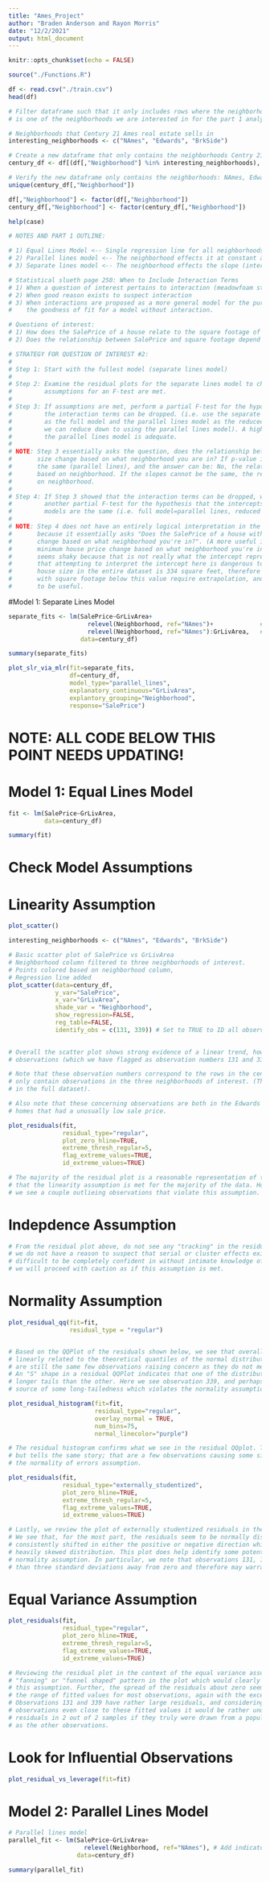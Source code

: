 ```yaml
---
title: "Ames_Project"
author: "Braden Anderson and Rayon Morris"
date: "12/2/2021"
output: html_document
---
```


```r
knitr::opts_chunk$set(echo = FALSE)

source("./Functions.R")
```


```r
df <- read.csv("./train.csv")
head(df)

```
```r

# Filter dataframe such that it only includes rows where the neighborhood column
# is one of the neighborhoods we are interested in for the part 1 analysis.

# Neighborhoods that Century 21 Ames real estate sells in
interesting_neighborhoods <- c("NAmes", "Edwards", "BrkSide")

# Create a new dataframe that only contains the neighborhoods Centry 21 Ames sells in
century_df <- df[(df[,"Neighborhood"] %in% interesting_neighborhoods), ]

# Verify the new dataframe only contains the neighborhoods: NAmes, Edwards, and BrkSide
unique(century_df[,"Neighborhood"])

```

```r

df[,"Neighborhood"] <- factor(df[,"Neighborhood"])
century_df[,"Neighborhood"] <- factor(century_df[,"Neighborhood"])

help(case)

```

```r

# NOTES AND PART 1 OUTLINE:

# 1) Equal Lines Model <-- Single regression line for all neighborhoods 
# 2) Parallel lines model <-- The neighborhood effects it at constant amount across all values of the response
# 3) Separate lines model <-- The neighborhood effects the slope (interaction terms)

# Statistical slueth page 250: When to Include Interaction Terms
# 1) When a question of interest pertains to interaction (meadowfoam study)
# 2) When good reason exists to suspect interaction
# 3) When interactions are proposed as a more general model for the purpose of examining
#    the goodness of fit for a model without interaction.

# Questions of interest:
# 1) How does the SalePrice of a house relate to the square footage of the house (GrLivArea)?
# 2) Does the relationship between SalePrice and square footage depend on what neighborhood the house is located in?

# STRATEGY FOR QUESTION OF INTEREST #2:
#
# Step 1: Start with the fullest model (separate lines model)
#
# Step 2: Examine the residual plots for the separate lines model to check if the
#         assumptions for an F-test are met. 
#
# Step 3: If assumptions are met, perform a partial F-test for the hypothesis that
#         the interaction terms can be dropped. (i.e. use the separate lines model
#         as the full model and the parallel lines model as the reduced model to check if
#         we can reduce down to using the parallel lines model). A high p-value indicates that
#         the parallel lines model is adequate.
#
# NOTE: Step 3 essentially asks the question, does the relationship between SalePrice and house
#       size change based on what neighborhood you are in? If p-value is high, the slopes can be 
#       the same (parallel lines), and the answer can be: No, the relationship does not change
#       based on neighborhood. If the slopes cannot be the same, the relatioship does change based
#       on neighborhood.
#
# Step 4: If Step 3 showed that the interaction terms can be dropped, we may want to perform
#         another partial F-test for the hypothesis that the intercepts in the parallel lines
#         models are the same (i.e. full model=parallel lines, reduced model=equal lines).
#
# NOTE: Step 4 does not have an entirely logical interpretation in the context of the problem, 
#       because it essentially asks "Does the SalePrice of a house with a square footage of zero
#       change based on what neighborhood you're in?". (A more useful interpretation may be, does the
#       minimum house price change based on what neighborhood you're in, however interpreting this way
#       seems shaky because that is not really what the intercept represents). It must also be noted
#       that attempting to interpret the intercept here is dangerous to begin with, as the minmum
#       house size in the entire dataset is 334 square feet, therefore statements made about houses
#       with square footage below this value require extrapolation, and are therefore dangerous and unlikely
#       to be useful.

```



#Model 1: Separate Lines Model
```r

separate_fits <- lm(SalePrice~GrLivArea+
                      relevel(Neighborhood, ref="NAmes")+             # Add intercept adjustment terms
                      relevel(Neighborhood, ref="NAmes"):GrLivArea,   # Add interaction terms (slope adjustments)
                    data=century_df)

summary(separate_fits)
```



```r

plot_slr_via_mlr(fit=separate_fits, 
                 df=century_df,
                 model_type="parallel_lines",
                 explanatory_continuous="GrLivArea", 
                 explantory_grouping="Neighborhood",
                 response="SalePrice")

```



# NOTE: ALL CODE BELOW THIS POINT NEEDS UPDATING!
# Model 1: Equal Lines Model
```r

fit <- lm(SalePrice~GrLivArea, 
          data=century_df)

summary(fit)
```


# Check Model Assumptions

# Linearity Assumption
```r
plot_scatter()

interesting_neighborhoods <- c("NAmes", "Edwards", "BrkSide")

# Basic scatter plot of SalePrice vs GrLivArea
# Neighborhood column filtered to three neighborhoods of interest.
# Points colored based on neighborhood column, 
# Regression line added
plot_scatter(data=century_df, 
             y_var="SalePrice", 
             x_var="GrLivArea", 
             shade_var = "Neighborhood", 
             show_regression=FALSE, 
             reg_table=FALSE,
             identify_obs = c(131, 339)) # Set to TRUE to ID all observations, or a vector for paricular obs
                                         

# Overall the scatter plot shows strong evidence of a linear trend, however there are a couple concerning (outlier) 
# observations (which we have flagged as observation numbers 131 and 339) that should be investigated. 

# Note that these observation numbers correspond to the rows in the century_df dataframe which has been filtered to 
# only contain observations in the three neighborhoods of interest. (Therefore these observation numbers will be different 
# in the full dataset). 

# Also note that these concerning observations are both in the Edwards neighborhood, and are both large 
# homes that had a unusually low sale price. 
```



```r

plot_residuals(fit, 
               residual_type="regular", 
               plot_zero_hline=TRUE, 
               extreme_thresh_regular=5, 
               flag_extreme_values=TRUE, 
               id_extreme_values=TRUE)

# The majority of the residual plot is a reasonable representation of the ideal "random cloud", indicating
# that the linearity assumption is met for the majority of the data. However as mentioned with the scatterplot,
# we see a couple outlieing observations that violate this assumption. 
```

# Indepdence Assumption
```r

# From the residual plot above, do not see any "tracking" in the residuals. Based on how the data was collected
# we do not have a reason to suspect that serial or cluster effects exist. The Independence assumption is always
# difficult to be completely confident in without intimate knowledge of the data collection process, however
# we will proceed with caution as if this assumption is met.

```


# Normality Assumption
```r

plot_residual_qq(fit=fit, 
                 residual_type = "regular")


# Based on the QQPlot of the residuals shown below, we see that overall the quantiles of the residuals are
# linearly related to the theoretical quantiles of the normal distribution. That said, we again note that there
# are still the same few observations raising concern as they do not meet the normality assumption. 
# An "S" shape in a residual QQPlot indicates that one of the distributions (the observed or theoretical), has a 
# longer tails than the other. Here we see observation 339, and perhaps 169 and 190 as well being the
# source of some long-tailedness which violates the normality assumption. 
```


```r

plot_residual_histogram(fit=fit, 
                        residual_type="regular", 
                        overlay_normal = TRUE, 
                        num_bins=75,
                        normal_linecolor="purple")

# The residual histogram confirms what we see in the residual QQplot. This plot offers another perspective
# but tells the same story; that are a few observations causing some significant skew which violates 
# the normality of errors assumption.
```

```r

plot_residuals(fit, 
               residual_type="externally_studentized", 
               plot_zero_hline=TRUE, 
               extreme_thresh_regular=5, 
               flag_extreme_values=TRUE, 
               id_extreme_values=TRUE)

# Lastly, we review the plot of externally studentized residuals in the context of the normality assumption.
# We see that, for the most part, the residuals seem to be normally distributed around zero, and are not
# consistently shifted in either the positive or negative direction which would be indicative of a 
# heavily skewed distribution. This plot does help identify some potential outliers that may not fit the
# normality assumption. In particular, we note that observations 131, 169, 190 and 339 are all more
# than three standard deviations away from zero and therefore may warrant further inspection.
```

# Equal Variance Assumption
```r

plot_residuals(fit, 
               residual_type="regular", 
               plot_zero_hline=TRUE, 
               extreme_thresh_regular=5, 
               flag_extreme_values=TRUE, 
               id_extreme_values=TRUE)

# Reviewing the residual plot in the context of the equal variance assumption, we do not see any
# "fanning" or "funnel shaped" pattern in the plot which would clearly indicate of a violation of
# this assumption. Further, the spread of the residuals about zero seems reasonably consistent across
# the range of fitted values for most observations, again with the exception of observations 131 and 339.
# Observations 131 and 339 have rather large residuals, and considering that there are no other
# observations even close to these fitted values it would be rather unusual to observe such large
# residuals in 2 out of 2 samples if they truly were drawn from a population with the same variance
# as the other observations. 

```

# Look for Influential Observations
```r

plot_residual_vs_leverage(fit=fit) 

```



# Model 2: Parallel Lines Model
```r

# Parallel lines model
parallel_fit <- lm(SalePrice~GrLivArea+
                     relevel(Neighborhood, ref="NAmes"), # Add indicator variables (intercept adjustment terms).
                   data=century_df)

summary(parallel_fit)
```





```r


```


```r


```


```r


```


```r


```


```r


```


```r


```